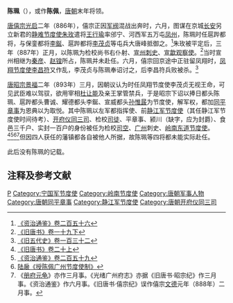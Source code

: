 '''陈珮'''（{{bd|9世纪||？|catIdx=C}}），或作'''陈佩'''，[[唐朝|唐朝]]末年将领。

[[唐僖宗|唐僖宗]][[光启|光启]]二年（886年），僖宗正因[[军阀|军阀]]混战出奔时，六月，图谋在京城[[长安|长安]]另立新君的[[静难节度使|静难节度使]][[朱玫_(唐朝)|朱玫]]遣将[[王行瑜|王行瑜]]率邠宁、河西军五万屯[[凤州|凤州]]，陈珮时任扈跸都将，与保銮都将[[李鋋|李鋋]]、扈跸都将[[李茂贞|李茂贞]]等屯兵大唐峰抵御之。<ref>[[:s:资治通鉴/卷256|《资治通鉴》卷二百五十六]]</ref>朱玫被平定后，三年（887年）正月，以陈珮为检校尚书右仆射、[[宣州|宣州]][[刺史|刺史]]、[[宣歙观察使|宣歙观察使]]。<ref>[[:s:旧唐书/卷19下|《旧唐书》卷一十九下]]</ref>当时宣州相继为[[秦彦|秦彦]]、[[赵锽_(唐朝)|赵锽]]所占，陈珮并未赴任。六月，僖宗回京途中正驻留凤翔时，[[凤翔节度使|凤翔节度使]][[李昌符_(凤翔节度使)|李昌符]]又作乱，李茂贞与陈珮奉诏讨之，后李昌符兵败被杀。<ref>[[:s:旧五代史/卷132|《旧五代史》卷一百三十二]]</ref>

[[唐昭宗|唐昭宗]][[景福_(唐朝)|景福]]二年（893年）三月，因朝议认为时任凤翔节度使李茂贞无视王命，可见武臣难以驾驭，欲用宰相[[杜让能|杜让能]]及亲王掌管禁兵，于是昭宗下诏以捧日都头陈珮、扈跸都头曹诚、耀德都头李鋋、宣威都头[[孙惟晸|孙惟晸]]为节度使，解军权，都加[[同平章事|同平章事]]为恩典以为取悦。其中陈珮以左军都指挥使、前[[静江军节度使|静江军节度使]]（其任静江军节度使时间待考）、[[开府仪同三司|开府仪同三司]]、检校[[司徒|司徒]]、平章事、颍川（缺字，应为封爵）、食邑三千户、实封一百户的身份被任为检校[[司空|司空]]、[[广州|广州]]刺史、[[岭南东道节度使|岭南东道节度使]]。<ref>[[:s:旧唐书/卷20上|《旧唐书》卷二十上]]</ref><ref>[[:s:资治通鉴/卷259|《资治通鉴》卷二百五十九]]</ref><ref>[[:s:授陈佩广州节度使制|陆扆《授陈佩广州节度使制》]]</ref><ref>《[[册府元龟|册府元龟]]》亦作三月事。《光绪广州府志》亦据《旧唐书·昭宗纪》作三月事。《资治通鉴》作六月事。《旧唐书·僖宗纪》误作僖宗[[文德_(唐朝)|文德]]元年（888年）二月事。</ref>但因四人获任的藩镇都各自被他人所据，故陈珮等四将都未能实际赴任。

此后没有陈珮的记载。

== 注释及参考文献 ==
{{reflist}}

{{DEFAULTSORT:C}}
[[Category:陈姓|P]]
[[Category:宁国军节度使|Category:宁国军节度使]]
[[Category:岭南节度使|Category:岭南节度使]]
[[Category:唐朝军事人物|Category:唐朝军事人物]]
[[Category:唐朝同平章事|Category:唐朝同平章事]]
[[Category:静江军节度使|Category:静江军节度使]]
[[Category:唐朝开府仪同三司|Category:唐朝开府仪同三司]]